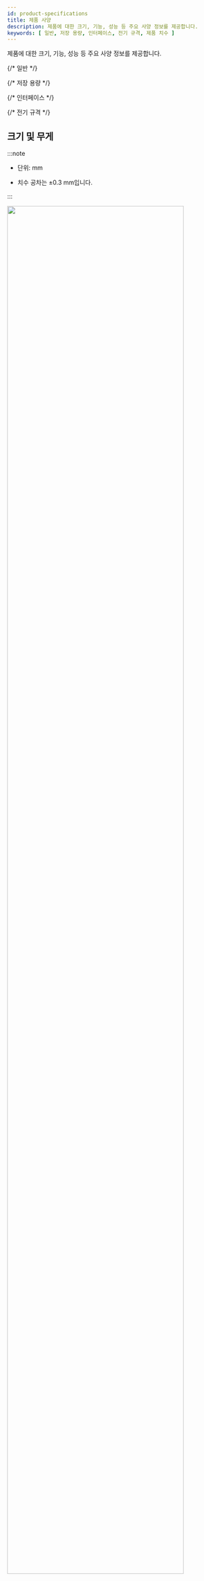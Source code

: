 ```yaml
---
id: product-specifications
title: 제품 사양
description: 제품에 대한 크기, 기능, 성능 등 주요 사양 정보를 제공합니다.
keywords: [ 일반, 저장 용량, 인터페이스, 전기 규격, 제품 치수 ]
---
```


제품에 대한 크기, 기능, 성능 등 주요 사양 정보를 제공합니다.


{/* 일반 */}
<SpecSection data={specs.inputmodule.general} />

{/* 저장 용량 */}
<SpecSection data={specs.inputmodule.storage} />

{/* 인터페이스 */}
<SpecSection data={specs.inputmodule.interface} />

{/* 전기 규격 */}
<SpecSection data={specs.inputmodule.power} />

## 크기 및 무게

:::note

* 단위: mm

* 치수 공차는 ±0.3 mm입니다.

:::

<Image src='/img/device/im120-dimension.svg' width='90%' className='none' />

:::note

<Anno id='anno1'>1)</Anno> 네트워크 연결이 끊겼을 때 발생한 이벤트를 포트당 최대 10개까지 저장하며, 이벤트가 10개를 초과할 경우 먼저 발생한 이벤트 로그 순으로 삭제됩니다.

<Anno id='anno2'>2)</Anno> Input 또는 Supervised 입력 중 선택하여 사용할 수 있습니다.

:::

:::info

제품 사양은 성능 개선을 위해 예고 없이 변경될 수 있습니다.

:::